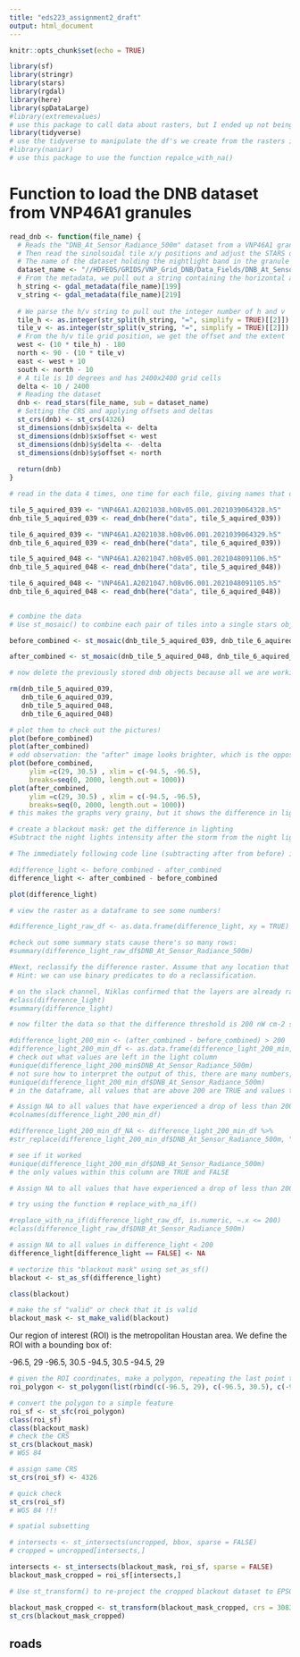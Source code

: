 ```yaml
---
title: "eds223_assignment2_draft"
output: html_document
---
```


```r
knitr::opts_chunk$set(echo = TRUE)
```

```r
library(sf)
library(stringr)
library(stars)
library(rgdal)
library(here)
library(spDataLarge)
#library(extremevalues)
# use this package to call data about rasters, but I ended up not being successful in this, so I converted the rasters to df's so I can see if my wrangling steps work, not sure if this will be an issue later if/when we convert these df's back to rasters
library(tidyverse)
# use the tidyverse to manipulate the df's we create from the rasters in our data wrangling
#library(naniar)
# use this package to use the function repalce_with_na()
```


# Function to load the DNB dataset from VNP46A1 granules
```r
read_dnb <- function(file_name) {
  # Reads the "DNB_At_Sensor_Radiance_500m" dataset from a VNP46A1 granule into a STARS object.
  # Then read the sinolsoidal tile x/y positions and adjust the STARS dimensions (extent+delta)
  # The name of the dataset holding the nightlight band in the granule
  dataset_name <- "//HDFEOS/GRIDS/VNP_Grid_DNB/Data_Fields/DNB_At_Sensor_Radiance_500m"
  # From the metadata, we pull out a string containing the horizontal and vertical tile index
  h_string <- gdal_metadata(file_name)[199]
  v_string <- gdal_metadata(file_name)[219]
  
  # We parse the h/v string to pull out the integer number of h and v
  tile_h <- as.integer(str_split(h_string, "=", simplify = TRUE)[[2]])
  tile_v <- as.integer(str_split(v_string, "=", simplify = TRUE)[[2]])
  # From the h/v tile grid position, we get the offset and the extent
  west <- (10 * tile_h) - 180
  north <- 90 - (10 * tile_v)
  east <- west + 10
  south <- north - 10
  # A tile is 10 degrees and has 2400x2400 grid cells
  delta <- 10 / 2400
  # Reading the dataset
  dnb <- read_stars(file_name, sub = dataset_name)
  # Setting the CRS and applying offsets and deltas
  st_crs(dnb) <- st_crs(4326)
  st_dimensions(dnb)$x$delta <- delta
  st_dimensions(dnb)$x$offset <- west
  st_dimensions(dnb)$y$delta <- -delta
  st_dimensions(dnb)$y$offset <- north
  
  return(dnb)
}
```

```r
# read in the data 4 times, one time for each file, giving names that describe both the tile coordinates as well as the aquisition time

tile_5_aquired_039 <- "VNP46A1.A2021038.h08v05.001.2021039064328.h5"
dnb_tile_5_aquired_039 <- read_dnb(here("data", tile_5_aquired_039))

tile_6_aquired_039 <- "VNP46A1.A2021038.h08v06.001.2021039064329.h5"
dnb_tile_6_aquired_039 <- read_dnb(here("data", tile_6_aquired_039))

tile_5_aquired_048 <- "VNP46A1.A2021047.h08v05.001.2021048091106.h5"
dnb_tile_5_aquired_048 <- read_dnb(here("data", tile_5_aquired_048))

tile_6_aquired_048 <- "VNP46A1.A2021047.h08v06.001.2021048091105.h5"
dnb_tile_6_aquired_048 <- read_dnb(here("data", tile_6_aquired_048))
                               
```

```r
# combine the data
# Use st_mosaic() to combine each pair of tiles into a single stars object for each date (2021-02-07 and 2021-02-16). Delete the previously loaded 4 objects from your environment using rm() to save space and prevent R from crashing

before_combined <- st_mosaic(dnb_tile_5_aquired_039, dnb_tile_6_aquired_039)

after_combined <- st_mosaic(dnb_tile_5_aquired_048, dnb_tile_6_aquired_048)

# now delete the previously stored dnb objects because all we are working with going forward are the combined mosaic tiles

rm(dnb_tile_5_aquired_039,
   dnb_tile_6_aquired_039,
   dnb_tile_5_aquired_048,
   dnb_tile_6_aquired_048)
```

```r
# plot them to check out the pictures!
plot(before_combined)
plot(after_combined)
# odd observation: the "after" image looks brighter, which is the opposite of what we would expect to see. This is due to the fact that the plot() fuction sets the breaks on the quantiles for each plot independently, so we need to adjust for this (standardize the breaks for both)
plot(before_combined, 
     ylim =c(29, 30.5) , xlim = c(-94.5, -96.5), 
     breaks=seq(0, 2000, length.out = 1000))
plot(after_combined, 
     ylim =c(29, 30.5) , xlim = c(-94.5, -96.5),
     breaks=seq(0, 2000, length.out = 1000))
# this makes the graphs very grainy, but it shows the difference in light in a more standardized way!
```


```r
# create a blackout mask: get the difference in lighting
#Subtract the night lights intensity after the storm from the night lights intensity before the storm to get the difference in night lights intensity caused (presumably) by the storm.

# The immediately following code line (subtracting after from before) is my first attempt at subtraction, but apparently the variables need to be flipped. My initial approach SHOULD be the intuitive subtraction because we expect the before image to have more light than the image after the power outage, but due to external factors when the satellite picked up these images, the after layer actually is the layer with more light. So we need to swap these variables, as we do in the next line of code. I want to think more abou this, because the result of this subtraction assigns a positive or negative value to each point, so we need to be sure that we are subtracting in the right order.

#difference_light <- before_combined - after_combined
difference_light <- after_combined - before_combined

plot(difference_light)

# view the raster as a dataframe to see some numbers!

#difference_light_raw_df <- as.data.frame(difference_light, xy = TRUE)

#check out some summary stats cause there's so many rows:
#summary(difference_light_raw_df$DNB_At_Sensor_Radiance_500m)

#Next, reclassify the difference raster. Assume that any location that experienced a drop of more than 200 nW cm-2 sr-1 is a location of a blackout.
# Hint: we can use binary predicates to do a reclassification.

# on the slack channel, Niklas confirmed that the layers are already rasters. The class() function returns "stars" which is in quotes, so I am not sure how to interpret that. summary() returns that it has no class...?
#class(difference_light)
#summary(difference_light)
```

```r
# now filter the data so that the difference threshold is 200 nW cm-2 sr-1, meaning we only keep values in the difference_light raster that are above this value

#difference_light_200_min <- (after_combined - before_combined) > 200
#difference_light_200_min_df <- as.data.frame(difference_light_200_min, xy = TRUE)
# check out what values are left in the light column
#unique(difference_light_200_min$DNB_At_Sensor_Radiance_500m)
# not sure how to interpret the output of this, there are many numbers, so it appears that the raster version of this data did NOT set values <200 = FALSE and values > 200 = TRUE ?
#unique(difference_light_200_min_df$DNB_At_Sensor_Radiance_500m)
# in the dataframe, all values that are above 200 are TRUE and values that are below 200 are FALSE

```

```r
# Assign NA to all values that have experienced a drop of less than 200 nW cm-2 sr-1.
#colnames(difference_light_200_min_df)

#difference_light_200_min_df_NA <- difference_light_200_min_df %>% 
#str_replace(difference_light_200_min_df$DNB_At_Sensor_Radiance_500m, "FALSE", "NA")

# see if it worked
#unique(difference_light_200_min_df$DNB_At_Sensor_Radiance_500m)
# the only values within this column are TRUE and FALSE
```

```r
# Assign NA to all values that have experienced a drop of less than 200 nW cm-2 sr-

# try using the function # replace_with_na_if()

#replace_with_na_if(difference_light_raw_df, is.numeric, ~.x <= 200)
#class(difference_light_raw_df$DNB_At_Sensor_Radiance_500m)
```

```r
# assign NA to all values in difference_light < 200
difference_light[difference_light == FALSE] <- NA

# vectorize this "blackout mask" using set_as_sf()
blackout <- st_as_sf(difference_light)
```

```r
class(blackout)
```

```r
# make the sf "valid" or check that it is valid
blackout_mask <- st_make_valid(blackout)
```

Our region of interest (ROI) is the metropolitan Houstan area. We define the ROI with a bounding box of:

-96.5, 29
-96.5, 30.5
-94.5, 30.5
-94.5, 29

```r
# given the ROI coordinates, make a polygon, repeating the last point to close out the polygon
roi_polygon <- st_polygon(list(rbind(c(-96.5, 29), c(-96.5, 30.5), c(-94.5, 30.5), c(-94.5, 29), c(-96.5, 29))))
```

```r
# convert the polygon to a simple feature
roi_sf <- st_sfc(roi_polygon)
class(roi_sf)
class(blackout_mask)
# check the CRS
st_crs(blackout_mask) 
# WGS 84

# assign same CRS
st_crs(roi_sf) <- 4326

# quick check
st_crs(roi_sf) 
# WGS 84 !!!
```

```r
# spatial subsetting

# intersects <- st_intersects(uncropped, bbox, sparse = FALSE)
# cropped = uncropped[intersects,]

intersects <- st_intersects(blackout_mask, roi_sf, sparse = FALSE)
blackout_mask_cropped = roi_sf[intersects,]
```

```r
# Use st_transform() to re-project the cropped blackout dataset to EPSG:3083 (NAD83 / Texas Centric Albers Equal Area).

blackout_mask_cropped <- st_transform(blackout_mask_cropped, crs = 3083)
st_crs(blackout_mask_cropped)
```
## roads

```r

```



